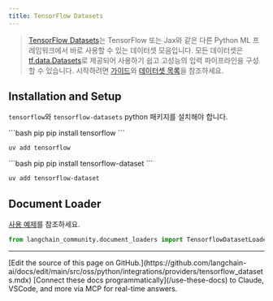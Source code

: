 ```yaml
---
title: TensorFlow Datasets
---
```


>[TensorFlow Datasets](https://www.tensorflow.org/datasets)는 TensorFlow 또는 Jax와 같은 다른 Python ML 프레임워크에서 바로 사용할 수 있는 데이터셋 모음입니다. 모든 데이터셋은 [tf.data.Datasets](https://www.tensorflow.org/api_docs/python/tf/data/Dataset)로 제공되어 사용하기 쉽고 고성능의 입력 파이프라인을 구성할 수 있습니다. 시작하려면 [가이드](https://www.tensorflow.org/datasets/overview)와 [데이터셋 목록](https://www.tensorflow.org/datasets/catalog/overview#all_datasets)을 참조하세요.



## Installation and Setup

`tensorflow`와 `tensorflow-datasets` python 패키지를 설치해야 합니다.

<CodeGroup>
```bash pip
pip install tensorflow
```

```bash uv
uv add tensorflow
```
</CodeGroup>

<CodeGroup>
```bash pip
pip install tensorflow-dataset
```

```bash uv
uv add tensorflow-dataset
```
</CodeGroup>


## Document Loader

[사용 예제](/oss/python/integrations/document_loaders/tensorflow_datasets)를 참조하세요.

```python
from langchain_community.document_loaders import TensorflowDatasetLoader
```

---

<Callout icon="pen-to-square" iconType="regular">
    [Edit the source of this page on GitHub.](https://github.com/langchain-ai/docs/edit/main/src/oss/python/integrations/providers/tensorflow_datasets.mdx)
</Callout>
<Tip icon="terminal" iconType="regular">
    [Connect these docs programmatically](/use-these-docs) to Claude, VSCode, and more via MCP for    real-time answers.
</Tip>
